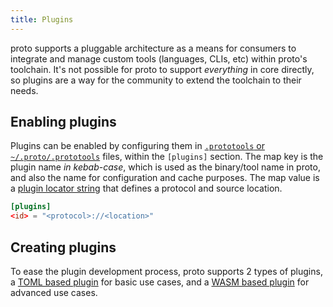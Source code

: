 ```yaml
---
title: Plugins
---
```


proto supports a pluggable architecture as a means for consumers to integrate and manage custom
tools (languages, CLIs, etc) within proto's toolchain. It's not possible for proto to support
_everything_ in core directly, so plugins are a way for the community to extend the toolchain to
their needs.

## Enabling plugins

Plugins can be enabled by configuring them in
[`.prototools` or `~/.proto/.prototools`](./config#plugins) files, within the `[plugins]` section.
The map key is the plugin name _in kebab-case_, which is used as the binary/tool name in proto, and
also the name for configuration and cache purposes. The map value is a
[plugin locator string](../guides/wasm-plugins#configuring-plugin-locations) that defines a protocol
and source location.

```toml title=".prototools"
[plugins]
<id> = "<protocol>://<location>"
```

## Creating plugins

To ease the plugin development process, proto supports 2 types of plugins, a
[TOML based plugin](./toml-plugin) for basic use cases, and a [WASM based plugin](./wasm-plugin) for
advanced use cases.
